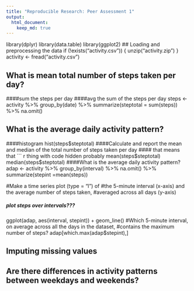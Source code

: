 ```yaml
---
title: "Reproducible Research: Peer Assessment 1"
output: 
  html_document:
    keep_md: true
---
```

library(dplyr)
library(data.table)
library(ggplot2)
## Loading and preprocessing the data
if (!exists("activity.csv")) {
  unzip("activity.zip")
}
activity <- fread("activity.csv")


## What is mean total number of steps taken per day?
####sum the steps per day
####avg the sum of the steps per day
steps <- activity %>% group_by(date) %>% summarize(steptotal = sum(steps)) %>% na.omit()


## What is the average daily activity pattern?
####histogram
hist(steps$steptotal)
####Calculate and report the mean and median of the total number of steps taken per day
#### that means that ``` r thing with code hidden probably
mean(steps$steptotal)
median(steps$steptotal)
####What is the average daily activity pattern?
adap <- activity %>% group_by(interval) %>% na.omit() %>% summarize(stepint =mean(steps))

#Make a time series plot (type = "l") of #the 5-minute interval (x-axis) and the average number of steps taken, #averaged across all days (y-axis)

##### plot steps over intervals???
ggplot(adap, aes(interval, stepint)) + geom_line()
#Which 5-minute interval, on average across all the days in the dataset, #contains the maximum number of steps?
adap[which.max(adap$stepint),]


## Imputing missing values



## Are there differences in activity patterns between weekdays and weekends?
